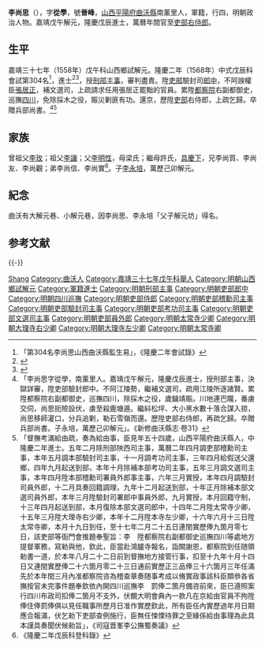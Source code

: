 {{明清人物信息框
| 姓名 = 李尚思
| 原名 =
| 圖片名稱= 
| 圖片大小 =
| 圖片說明 = 
| 最高職務 = 吏部右侍郎
| 國家 = 大明 
| 爵位 =
| 籍貫 = [[山西|山西]][[平陽府|平陽府]][[曲沃縣|曲沃縣]]
| 族裔 = 
| 字號 = 字從學，號晉峰
| 諡號 =
| 出生日期 = 八月初四日（隆慶二年中式時三十歲）
| 出生地點 = 山西曲沃縣
| 逝世日期 = 卒年不詳
| 逝世地點 = 山西曲沃縣
| 墓葬 =
| 配偶 = 王氏
| 親屬 = 子[[李永培|李永培]]
| 出身 =
* 曲沃縣學增廣生
* 嘉靖三十七年戊午科山西鄉試第一名舉人
* 隆慶二年戊辰科同進士出身
| 經歷 =
| 著作 = 《司寇晋峯李公撫蜀奏議》<ref>傅斯年圖書館善本室明萬曆二十年刊本6冊萬曆十九年余一龍序陳文煥後序鈐東方文化事業總委員會所藏圖書印</ref> 
}}
'''李尚思'''（{{bd|？||？|catIdx=}}），字'''從學'''，號'''晉峰'''，[[山西|山西]][[平陽府|平陽府]][[曲沃縣|曲沃縣]]南薰里人，軍籍，行四，明朝政治人物。嘉靖戊午解元，隆慶戊辰進士，萬曆年間官至[[吏部右侍郎|吏部右侍郎]]。

== 生平 ==
嘉靖三十七年（1558年）戊午科山西鄉試解元。隆慶二年（1568年）中式戊辰科會試第304名<ref>「第304名李尚思山西曲沃縣監生易」，《隆慶二年會試錄》</ref>，進士<ref>{{Cite book|title=《皇明贡举考》卷五|last=（明）[[张朝瑞|张朝瑞]]|first=|publisher=《续修四库全书》史部第828册|year=|isbn=|location=|pages=}}</ref><ref>{{Cite book|title=贡举志五种 上|last=鲁小俊，江俊伟著|first=|publisher=武汉：武汉大学出版社|year=2009|isbn=978-7-307-07043-1|location=|pages=}}</ref>，授[[刑部|刑部]][[主事|主事]]，審判盡責。陞[[吏部|吏部]]驗封司[[郎中|郎中]]，不阿諛權臣[[張居正|張居正]]，補文選司，上疏請求任用張居正罷黜的官員。累陞[[都察院|都察院]]右副都御史，巡撫[[四川|四川]]，免除採木之役，賑災剿匪有功。還京，歷陞[[吏部|吏部]]右侍郎，上疏乞歸。卒贈兵部尚書。<ref>「李尚思字從學，南薰里人。嘉靖戊午解元，隆慶戊辰進士，授刑部主事，決獄詳審，陞吏部驗封郎中。不阿江陵勢，繼補文選司，疏用江陵所逐諸賢。累陞都察院右副都御史，巡撫四川，除採木之役，歲饖靖賑。川地連巴隴，番虜交伺，尚思扼險設伏，虜至殺鹿塘遁。繼紏松坪、大小黑水數十落合謀入掠，尚思移師灌口，分兵追剿，勒石雪嶺而還。歷陞吏部右侍郎，再疏乞歸。卒贈兵部尚書。子永培，萬歷己卯解元」。《新修曲沃縣志·卷31》</ref><ref>「督撫考滿給由疏，奏為給由事，臣見年五十四歲，山西平陽府曲沃縣人，中隆慶二年進士。五年二月除刑部陜西司主事，萬曆二年四月調吏部稽勳司主事，本年五月調本部驗封司主事，十一月調考功司主事，三年四月給假送父還鄉，四年九月起送到部，本年十月除補本部考功司主事，五年三月調文選司主事，本年四月陞本部稽勳司署員外郎事主事，六年三月實授，本年四月調驗封司員外郎，十二月具奏回籍調理，九年十二月起送到部，十年正月除補本部文選司員外郎，本年三月陞驗封司署郎中事員外郎，九月實授，本月回籍守制，十三年四月起送到部，本月復除本部文選司郎中，十四年二月陞太常寺少卿，十五年三月陞大理寺右少卿，本年十二月陞本寺左少卿，十六年六月十三日陞太常寺卿，本月十九日到任，至十七年二月二十五日連閏實歷俸九箇月零七日，該吏部等衙門會推題奉聖旨：李　陞都察院右副都御史巡撫四川等處地方提督軍務，寫勑與他，欽此，臣當赴鴻臚寺報名，詣闕謝恩，都察院到任随領勑書一道，於本年八月二十二日前到督撫地方接管行事，扣至十九年十月十四日又連閏實歷俸二十六箇月零二十三日通前實歷正三品俸三十六箇月三年任滿先於本年閏三月內准都察院咨為稽查章奏随事考成以脩實政事該科臣類叅各省撫按官未完事件題奉欽依內開四川巡撫李　罰俸二箇月備咨前來，臣已遵照案行四川布政司扣俸二箇月不支外，伏覩大明會典內一款凡在京給由官員不拘陞俸住俸罰俸俱以見任職事所歷月日准作實歷欽此，所有臣任內實歷過年月日期應合報滿，伏乞勑下吏部查例施行，臣無任悚慄待罪之至緣係給由事理為此具本謹具奏聞伏候勑旨」，《司寇晋峯李公撫蜀奏議》</ref>

==家族==
曾祖父[[李玫|李玫]]；祖父[[李讓|李讓]]；父[[李明性|李明性]]，母梁氏；繼母許氏，[[具慶下|具慶下]]，兄李尚質、李尚友、李尚觀；弟李尚信、李尚實<ref>《隆慶二年戊辰科登科錄》</ref>。子[[李永培|李永培]]，萬歷己卯解元。

==紀念==
曲沃有大解元巷、小解元巷，因李尚思、李永培「父子解元坊」得名。

==参考文献==
{{reflist}}

{{-}}
{{start box}}
{{s-off}}
{{succession box|[[徐元太|徐元太]]|[[艾穆|艾穆]]|[[明朝|明朝]][[四川巡撫|四川巡撫]]|<small>萬曆十七年（1589年）上任</small>}}
{{end box}}

{{隆慶二年戊辰科殿試金榜}}

{{Authority control}}

{{DEFAULTSORT:Li李}}
[[Category:李姓|Shang]]
[[Category:曲沃人|Category:曲沃人]]
[[Category:嘉靖三十七年戊午科舉人|Category:嘉靖三十七年戊午科舉人]]
[[Category:明朝山西鄉試解元|Category:明朝山西鄉試解元]]
[[Category:軍籍進士|Category:軍籍進士]]
[[Category:明朝刑部主事|Category:明朝刑部主事]]
[[Category:明朝吏部郎中|Category:明朝吏部郎中]]
[[Category:明朝四川巡撫|Category:明朝四川巡撫]]
[[Category:明朝吏部侍郎|Category:明朝吏部侍郎]]
[[Category:明朝吏部稽勳司主事|Category:明朝吏部稽勳司主事]]
[[Category:明朝吏部驗封司主事|Category:明朝吏部驗封司主事]]
[[Category:明朝吏部考功司主事|Category:明朝吏部考功司主事]]
[[Category:明朝吏部文選司主事|Category:明朝吏部文選司主事]]
[[Category:明朝吏部員外郎|Category:明朝吏部員外郎]]
[[Category:明朝太常寺少卿|Category:明朝太常寺少卿]]
[[Category:明朝大理寺右少卿|Category:明朝大理寺右少卿]]
[[Category:明朝大理寺左少卿|Category:明朝大理寺左少卿]]
[[Category:明朝太常寺卿|Category:明朝太常寺卿]]